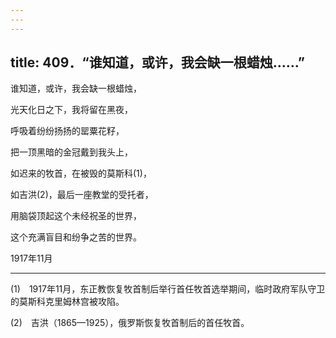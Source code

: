 ```yaml
---
---
---
```

title: 409．“谁知道，或许，我会缺一根蜡烛……”
---




谁知道，或许，我会缺一根蜡烛，

光天化日之下，我将留在黑夜，

呼吸着纷纷扬扬的罂粟花籽，

把一顶黑暗的金冠戴到我头上，

如迟来的牧首，在被毁的莫斯科(1)，

如吉洪(2)，最后一座教堂的受托者，

用脑袋顶起这个未经祝圣的世界，

这个充满盲目和纷争之苦的世界。

1917年11月



* * *



(1)　1917年11月，东正教恢复牧首制后举行首任牧首选举期间，临时政府军队守卫的莫斯科克里姆林宫被攻陷。

(2)　吉洪（1865—1925），俄罗斯恢复牧首制后的首任牧首。